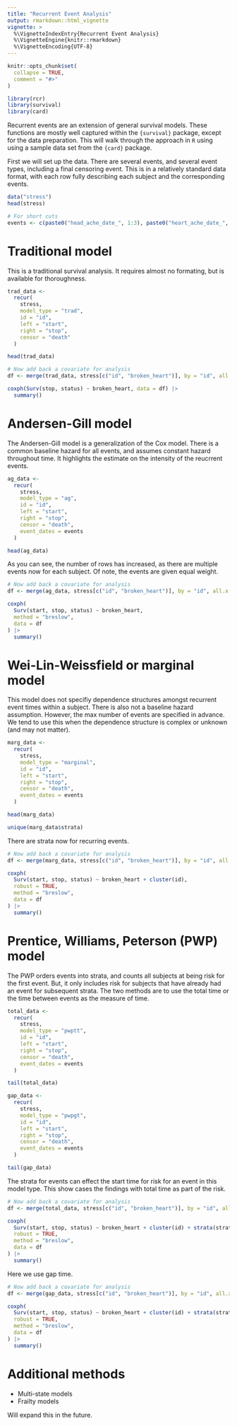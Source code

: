 ```yaml
---
title: "Recurrent Event Analysis"
output: rmarkdown::html_vignette
vignette: >
  %\VignetteIndexEntry{Recurrent Event Analysis}
  %\VignetteEngine{knitr::rmarkdown}
  %\VignetteEncoding{UTF-8}
---
```


```r
knitr::opts_chunk$set(
  collapse = TRUE,
  comment = "#>"
)
```

```r
library(rcr)
library(survival)
library(card)
```

Recurrent events are an extension of general survival models. These functions are mostly well captured within the `{survival}` package, except for the data preparation. This will walk through the approach in `R` using using a sample data set from the `{card}` package.

First we will set up the data. There are several events, and several event types, including a final censoring event. This is in a relatively standard data format, with each row fully describing each subject and the corresponding events.

```r
data("stress")
head(stress)

# For short cuts
events <- c(paste0("head_ache_date_", 1:3), paste0("heart_ache_date_", 1:3))
```

# Traditional model

This is a traditional survival analysis. It requires almost no formating, but is available for thoroughness.

```r
trad_data <-
  recur(
    stress,
    model_type = "trad",
    id = "id",
    left = "start",
    right = "stop",
    censor = "death"
  )

head(trad_data)

# Now add back a covariate for analysis
df <- merge(trad_data, stress[c("id", "broken_heart")], by = "id", all.x = TRUE)

coxph(Surv(stop, status) ~ broken_heart, data = df) |>
  summary()
```

# Andersen-Gill model

The Andersen-Gill model is a generalization of the Cox model. There is a common baseline hazard for all events, and assumes constant hazard throughout time. It highlights the estimate on the intensity of the reucrrent events.

```r
ag_data <-
  recur(
    stress,
    model_type = "ag",
    id = "id",
    left = "start",
    right = "stop",
    censor = "death",
    event_dates = events
  )

head(ag_data)
```

As you can see, the number of rows has increased, as there are multiple events now for each subject. Of note, the events are given equal weight.

```r
# Now add back a covariate for analysis
df <- merge(ag_data, stress[c("id", "broken_heart")], by = "id", all.x = TRUE)

coxph(
  Surv(start, stop, status) ~ broken_heart,
  method = "breslow",
  data = df
) |>
  summary()
```

# Wei-Lin-Weissfield or marginal model

This model does not specifiy dependence structures amongst recurrent event times within a subject. There is also not a baseline hazard assumption. However, the max number of events are specified in advance. We tend to use this when the dependence structure is complex or unknown (and may not matter). 

```r
marg_data <-
  recur(
    stress,
    model_type = "marginal",
    id = "id",
    left = "start",
    right = "stop",
    censor = "death",
    event_dates = events
  )

head(marg_data)

unique(marg_data$strata)
```

There are strata now for recurring events.

```r
# Now add back a covariate for analysis
df <- merge(marg_data, stress[c("id", "broken_heart")], by = "id", all.x = TRUE)

coxph(
  Surv(start, stop, status) ~ broken_heart + cluster(id),
  robust = TRUE,
  method = "breslow",
  data = df
) |>
  summary()
```

# Prentice, Williams, Peterson (PWP) model

The PWP orders events into strata, and counts all subjects at being risk for the first event. But, it only includes risk for subjects that have already had an event for subsequent strata. The two methods are to use the total time or the time between events as the measure of time.

```r
total_data <-
  recur(
    stress,
    model_type = "pwptt",
    id = "id",
    left = "start",
    right = "stop",
    censor = "death",
    event_dates = events
  )

tail(total_data)

gap_data <-
  recur(
    stress,
    model_type = "pwpgt",
    id = "id",
    left = "start",
    right = "stop",
    censor = "death",
    event_dates = events
  )

tail(gap_data)
```

The strata for events can effect the start time for risk for an event in this model type. This show cases the findings with total time as part of the risk.

```r
# Now add back a covariate for analysis
df <- merge(total_data, stress[c("id", "broken_heart")], by = "id", all.x = TRUE)

coxph(
  Surv(start, stop, status) ~ broken_heart + cluster(id) + strata(strata),
  robust = TRUE,
  method = "breslow",
  data = df
) |>
  summary()
```

Here we use gap time.

```r
# Now add back a covariate for analysis
df <- merge(gap_data, stress[c("id", "broken_heart")], by = "id", all.x = TRUE)

coxph(
  Surv(start, stop, status) ~ broken_heart + cluster(id) + strata(strata),
  robust = TRUE,
  method = "breslow",
  data = df
) |>
  summary()
```

# Additional methods

- Multi-state models
- Frailty models

Will expand this in the future.
